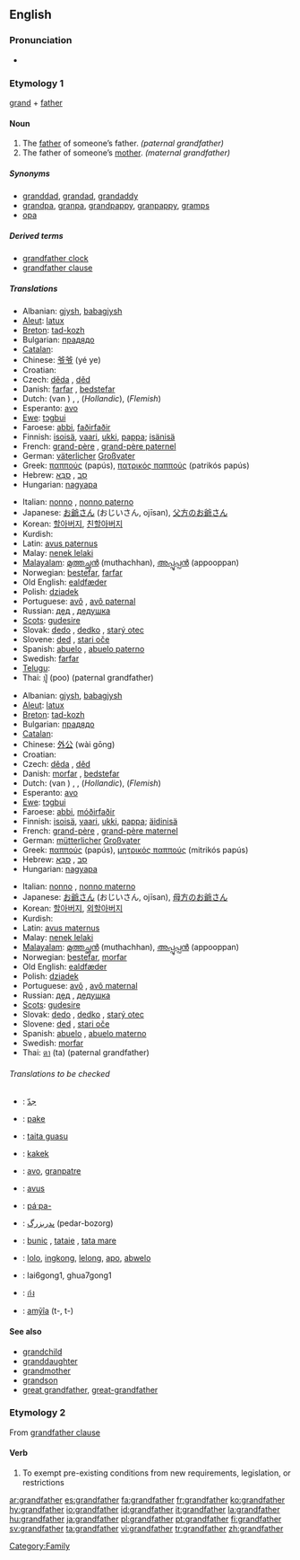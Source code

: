 ==English==

===Pronunciation===
*{{audio|en-us-grandfather.ogg|Audio (US)}}

===Etymology 1===
[[grand]] + [[father]]

====Noun====
{{wikipedia}}
{{en-noun}}

# The [[father]] of someone’s father. ''(paternal grandfather)''
# The father of someone’s [[mother]]. ''(maternal grandfather)''

=====Synonyms=====
*[[granddad]], [[grandad]], [[grandaddy]]
*[[grandpa]], [[granpa]], [[grandpappy]], [[granpappy]], [[gramps]]
*[[opa]]

=====Derived terms=====
*[[grandfather clock]]
*[[grandfather clause]]

=====Translations=====
{{trans-top|paternal grandfather}}
*Albanian: [[gjysh]], [[babagjysh]]
*[[Aleut]]: [[latux]]
*[[Breton]]: [[tad-kozh]] {{m}}
*Bulgarian: [[прадядо]] {{m}}
*[[Catalan]]: {{t-|ca|avi|m}}
*Chinese: [[爷爷]] (yé ye)
*Croatian: {{t|hr|djed|m}}
*Czech: [[děda]] {{m}}, [[děd]] {{m}}
*Danish: [[farfar]] {{c}}, [[bedstefar]] {{c}}
*Dutch: {{t+|nl|grootvader}} (van {{t|nl|vaderszijde}}) {{m}}, {{t+|nl|opa|m}}, {{t|nl|opoe|m}} (''Hollandic''), {{t|nl|bompa|m}} (''Flemish'')
*Esperanto: [[avo]]
*[[Ewe]]: [[tɔgbui]]
*Faroese: [[abbi]], [[faðirfaðir]] {{m}}
*Finnish: [[isoisä]], [[vaari]], [[ukki]], [[pappa]]; [[isänisä]]
*French: [[grand-père]] {{m}}, [[grand-père paternel]]
*German: [[väterlich]]er [[Großvater]]
*Greek: [[παππούς]] (papús), [[πατρικός παππούς]] (patrikós papús)
*Hebrew: [[סב|סָב]] {{m}}, [[סבא|סַבָּא]] {{m}}
*Hungarian: [[nagyapa]]
{{trans-mid}}
*Italian: [[nonno]] {{m}}, [[nonno paterno]]
*Japanese: [[お爺さん]] (おじいさん, ojīsan), [[父方のお爺さん]]
*Korean: [[할아버지]], [[친할아버지]]
*Kurdish: {{KUchar|[[باپیر]]}}
*Latin: [[avus paternus]]
*Malay: [[nenek lelaki]]
*[[Malayalam]]: [[മുത്തച്ഛന്‍]] (muthachhan), [[അപ്പൂപ്പന്‍]] (appooppan)
*Norwegian: [[bestefar]], [[farfar]]
*Old English: [[ealdfæder]] {{m}}
*Polish: [[dziadek]] {{m}}
*Portuguese: [[avô]] {{m}}, [[avô paternal]]
*Russian: [[дед]] {{m}}, [[дедушка]] {{m}}
*[[Scots]]: [[gudesire]]
*Slovak: [[dedo#Slovak|dedo]] {{m}}, [[dedko]] {{m}}, [[starý otec]] {{m}}
*Slovene: [[ded]] {{m}}, [[stari oče]] {{m}}
*Spanish: [[abuelo]] {{m}}, [[abuelo paterno]]
*Swedish: [[farfar]] {{c}}
*[[Telugu]]: {{t|te|తాతయ్య}}
*Thai: [[ปู่]] (poo) (paternal grandfather)
{{trans-bottom}}

{{trans-top|maternal grandfather}}
*Albanian: [[gjysh]], [[babagjysh]]
*[[Aleut]]: [[latux]]
*[[Breton]]: [[tad-kozh]] {{m}}
*Bulgarian: [[прадядо]] {{m}}
*[[Catalan]]: {{t-|ca|avi|m}}
*Chinese: [[外公]] (wài gōng)
*Croatian: {{t|hr|djed|m}}
*Czech: [[děda]] {{m}}, [[děd]] {{m}}
*Danish: [[morfar]] {{c}}, [[bedstefar]] {{c}}
*Dutch: {{t+|nl|grootvader}} (van {{t|nl|moederszijde}}) {{m}}, {{t+|nl|opa|m}}, {{t|nl|opoe|m}} (''Hollandic''), {{t|nl|bompa|m}} (''Flemish'')
*Esperanto: [[avo]]
*[[Ewe]]: [[tɔgbui]]
*Faroese: [[abbi]], [[móðirfaðir]] {{m}}
*Finnish: [[isoisä]], [[vaari]], [[ukki]], [[pappa]]; [[äidinisä]]
*French: [[grand-père]] {{m}}, [[grand-père maternel]]
*German: [[mütterlich]]er [[Großvater]]
*Greek: [[παππούς]] (papús), [[μητρικός παππούς]] (mitrikós papús)
*Hebrew: [[סב|סָב]] {{m}}, [[סבא|סַבָּא]] {{m}}
*Hungarian: [[nagyapa]]
{{trans-mid}}
*Italian: [[nonno]] {{m}}, [[nonno materno]]
*Japanese: [[お爺さん]] (おじいさん, ojīsan), [[母方のお爺さん]]
*Korean: [[할아버지]], [[외할아버지]]
*Kurdish: {{KUchar|[[باپیر]]}}
*Latin: [[avus maternus]]
*Malay: [[nenek lelaki]]
*[[Malayalam]]: [[മുത്തച്ഛന്‍]] (muthachhan), [[അപ്പൂപ്പന്‍]] (appooppan)
*Norwegian: [[bestefar]], [[morfar]]
*Old English: [[ealdfæder]] {{m}}
*Polish: [[dziadek]] {{m}}
*Portuguese: [[avô]] {{m}}, [[avô maternal]]
*Russian: [[дед]] {{m}}, [[дедушка]] {{m}}
*[[Scots]]: [[gudesire]]
*Slovak: [[dedo#Slovak|dedo]] {{m}}, [[dedko]] {{m}}, [[starý otec]] {{m}}
*Slovene: [[ded]] {{m}}, [[stari oče]] {{m}}
*Spanish: [[abuelo]] {{m}}, [[abuelo materno]]
*Swedish: [[morfar]] {{c}}
*Thai: [[ตา]] (ta) (paternal grandfather)
{{trans-bottom}}

======Translations to be checked======
{{checktrans-top}}

*{{ttbc|Arabic}}: [[جدّ]]
*{{ttbc|Frisian}}: [[pake]]
*{{ttbc|Guaraní}}: [[taita guasu]]
*{{ttbc|Indonesian}}: [[kakek]]
*{{ttbc|Interlingua}}: [[avo]], [[granpatre]]
{{trans-mid}}
*{{ttbc|Latin}}: [[avus]] {{m}}
*{{ttbc|Central Sierra Miwok}}: [[páˑpa-]]
*{{ttbc|Persian}}: [[پدربزرگ]] (pedar-bozorg)
*{{ttbc|Romanian}}: [[bunic]] {{m}}, [[tataie]] {{m}}, [[tata mare]] {{m}}
*{{ttbc|Tagalog}}: [[lolo]], [[ingkong]], [[lelong]], [[apo]], [[abwelo]]
*{{ttbc|Teochew}}: lai6gong1, ghua7gong1
*{{ttbc|Thai}}: [[ก๋ง]]
*{{ttbc|Tupinambá}}: [[amỹîa]] (t-, t-)
{{trans-bottom}}

====See also====
*[[grandchild]]
*[[granddaughter]]
*[[grandmother]]
*[[grandson]]
*[[great grandfather]], [[great-grandfather]]

===Etymology 2===
From [[grandfather clause]]

====Verb====
{{en-verb}}

# To exempt pre-existing conditions from new requirements, legislation, or restrictions

[[Category:Family]]

[[ar:grandfather]]
[[es:grandfather]]
[[fa:grandfather]]
[[fr:grandfather]]
[[ko:grandfather]]
[[hy:grandfather]]
[[io:grandfather]]
[[id:grandfather]]
[[it:grandfather]]
[[la:grandfather]]
[[hu:grandfather]]
[[ja:grandfather]]
[[pl:grandfather]]
[[pt:grandfather]]
[[fi:grandfather]]
[[sv:grandfather]]
[[ta:grandfather]]
[[vi:grandfather]]
[[tr:grandfather]]
[[zh:grandfather]]